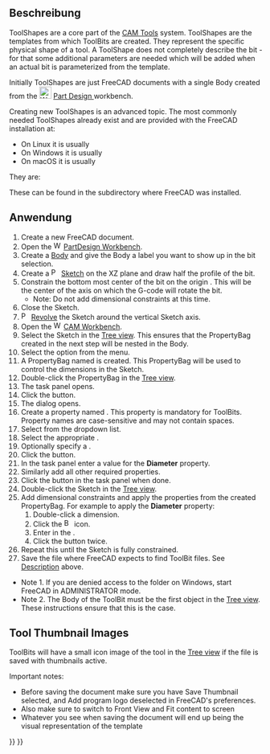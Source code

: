 <languages/>

{{Docnav
|[[CAM_Tools|Tools]]
|[[CAM_ToolBit|ToolBit]]
|[[CAM_Workbench|CAM]]
|IconL=
|IconR=
|IconC=Workbench_CAM.svg
}}

{{TOCright}}

<span id="Description"></span>
==Beschreibung==

ToolShapes are a core part of the [[CAM_Tools|CAM Tools]] system. ToolShapes are the templates from which ToolBits are created. They represent the specific physical shape of a tool. A ToolShape does not completely describe the bit - for that some additional parameters are needed which will be added when an actual bit is parameterized from the template.

Initially ToolShapes are just FreeCAD documents with a single Body created from the [[Image:Workbench_PartDesign.svg|24px|link=PartDesign_Workbench]] [[PartDesign_Workbench|Part Design ]] workbench. 

Creating new ToolShapes is an advanced topic. The most commonly needed ToolShapes already exist and are provided with the FreeCAD installation at:

* On Linux it is usually {{incode|/usr/lib64/FreeCAD/Mod/CAM/Tools/Shape}}
* On Windows it is usually {{incode|C:\Program Files\FreeCAD\Mod\CAM\Tools\Shape}}
* On macOS it is usually {{incode|/Applications/FreeCAD.app/Contents/Resources/Mod/CAM/Tools/Shape}}

They are:
: {{FileName|ballend.fcstd}}
: {{FileName|bullnose.fcstd}}
: {{FileName|chamfer.fcstd}}
: {{FileName|drill.fcstd}}
: {{FileName|endmill.fcstd}}
: {{FileName|probe.fcstd}}
: {{FileName|slittingsaw.fcstd}}
: {{FileName|thread-mill.fcstd}}  
: {{FileName|v-bit.fcstd}}
      
These can be found in the {{FileName|Mod/CAM/Tools/Shape/}} subdirectory where FreeCAD was installed.

<span id="Usage"></span>
==Anwendung==

# Create a new FreeCAD document.
# Open the [[Image:Workbench_PartDesign.svg|16px]] [[PartDesign_Workbench|PartDesign Workbench]].
# Create a [[PartDesign_Body|Body]] and give the Body a label you want to show up in the bit selection.
# Create a [[Image:PartDesign_NewSketch.svg|16px]] [[PartDesign_NewSketch|Sketch]] on the XZ plane and draw half the profile of the bit.
# Constrain the bottom most center of the bit on the origin {{incode|(0,0)}}. This will be the center of the axis on which the G-code will rotate the bit.
#* Note: Do not add dimensional constraints at this time.
# Close the Sketch.
# [[Image:PartDesign_Revolution.svg|16px]] [[PartDesign_Revolution|Revolve]] the Sketch around the vertical Sketch axis.
# Open the [[Image:Workbench_CAM.svg|16px]] [[CAM_Workbench|CAM Workbench]].
# Select the Sketch in the [[Tree_view|Tree view]]. This ensures that the PropertyBag created in the next step will be nested in the Body.
# Select the {{MenuCommand|CAM → Utils → PropertyBag}} option from the menu.
# A PropertyBag named {{Value|Attributes}} is created. This PropertyBag will be used to control the dimensions in the Sketch.
# Double-click the PropertyBag in the [[Tree_view|Tree view]].
# The {{MenuCommand|Property Bag}} task panel opens.
# Click the {{Button|Add...}} button.
# The {{MenuCommand|Create Property}} dialog opens.
# Create a property named {{Value|Diameter}}. This property is mandatory for ToolBits. Property names are case-sensitive and may not contain spaces.
# Select {{Value|Shape}} from the {{MenuCommand|Group}} dropdown list.
# Select the appropriate {{MenuCommand|Type}}.
# Optionally specify a {{MenuCommand|ToolTip}}.
# Click the {{Button|OK}} button.
# In the {{MenuCommand|Property Bag}} task panel enter a value for the '''Diameter''' property.
# Similarly add all other required properties.
# Click the {{Button|OK}} button in the {{MenuCommand|Property Bag}} task panel when done.
# Double-click the Sketch in the [[Tree_view|Tree view]].
# Add dimensional constraints and apply the properties from the created PropertyBag. For example to apply the '''Diameter''' property:
## Double-click a dimension.
## Click the [[Image:Bound-expression.svg|16px]] icon.
## Enter {{Value|<<Attributes>>.Diameter}} in the {{MenuCommand|Formula editor}}.
## Click the {{Button|OK}} button twice.
# Repeat this until the Sketch is  fully constrained.
# Save the {{FileName|FCStd}} file where FreeCAD expects to find ToolBit files. See [[#Description|Description]] above.

* Note 1. If you are denied access to the folder on Windows, start FreeCAD in ADMINISTRATOR mode.
* Note 2. The Body of the ToolBit must be the first object in the [[Tree_view|Tree view]]. These instructions ensure that this is the case.

== Tool Thumbnail Images ==

ToolBits will have a small icon image of the tool in the [[Tree_view|Tree view]] if the file is saved with thumbnails active.

Important notes:
* Before saving the document make sure you have Save Thumbnail selected, and Add program logo deselected in FreeCAD's preferences.
* Also make sure to switch to Front View and Fit content to screen
* Whatever you see when saving the document will end up being the visual representation of the template


{{Docnav
|[[CAM_Tools|Tools]]
|[[CAM_ToolBit|ToolBit]]
|[[CAM_Workbench|CAM]]
|IconL=
|IconR=
|IconC=Workbench_CAM.svg
}}

{{CAM_Tools_navi{{#translation:}}}}
{{Userdocnavi{{#translation:}}}}